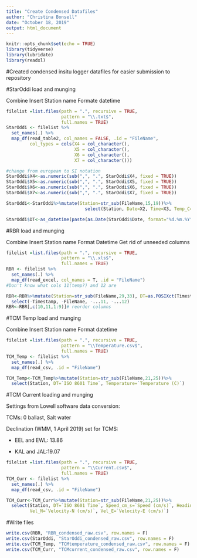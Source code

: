 ```yaml
---
title: "Create Condensed Datafiles"
author: "Christina Bonsell"
date: "October 18, 2019"
output: html_document
---
```


```r
knitr::opts_chunk$set(echo = TRUE)
library(tidyverse)
library(lubridate)
library(readxl)
```

#Created condensed insitu logger datafiles for easier submission to repository



#StarOddi load and munging

Combine
Insert Station name
Formate datetime

```r
filelist =list.files(path = ".", recursive = TRUE,
                     pattern = "\\.txt$", 
                     full.names = TRUE)
StarOddi <- filelist %>%
  set_names(.) %>%
  map_df(read_table2, col_names = FALSE, .id = "FileName",
         col_types = cols(X4 = col_character(),
                          X5 = col_character(), 
                          X6 = col_character(), 
                          X7 = col_character()))

#change from european to SI notation
StarOddi$X4<-as.numeric(sub(",", ".", StarOddi$X4, fixed = TRUE))
StarOddi$X5<-as.numeric(sub(",", ".", StarOddi$X5, fixed = TRUE))
StarOddi$X6<-as.numeric(sub(",", ".", StarOddi$X6, fixed = TRUE))
StarOddi$X7<-as.numeric(sub(",", ".", StarOddi$X7, fixed = TRUE))

StarOddi<-StarOddi%>%mutate(Station=str_sub(FileName,15,19))%>%
                              select(Station, Date=X2, Time=X3, Temp_C=X4, Sal=X5, Cond_mspercm=X6, SoundVel_mpers=X7)

StarOddi$DT<-as_datetime(paste(as.Date(StarOddi$Date, format="%d.%m.%Y"), StarOddi$Time))
```


#RBR load and munging

Combine
Insert Station name
Format Datetime
Get rid of unneeded columns

```r
filelist =list.files(path = ".", recursive = TRUE,
                     pattern = "\\.xls$", 
                     full.names = TRUE)
RBR <- filelist %>%
  set_names(.) %>%
  map_df(read_excel, col_names = T, .id = "FileName")
#Don't know what cols 11(temp?) and 12 are

RBR<-RBR%>%mutate(Station=str_sub(FileName,29,33), DT=as.POSIXct(Timestamp, format="%d/%m/%Y %H:%M:%OS"))%>%
  select(-Timestamp, -FileName, -...11, -...12)
RBR<-RBR[,c(10,11,1:9)]# reorder columns

```



#TCM Temp load and munging

Combine
Insert Station name
Format datetime

```r
filelist =list.files(path = ".", recursive = TRUE,
                     pattern = "\\Temperature.csv$", 
                     full.names = TRUE)
TCM_Temp <- filelist %>%
  set_names(.) %>%
  map_df(read_csv, .id = "FileName")

TCM_Temp<-TCM_Temp%>%mutate(Station=str_sub(FileName,21,25))%>%
  select(Station, DT=`ISO 8601 Time`, Temperature=`Temperature (C)`) 
```


#TCM Current loading and munging

Settings from Lowell software data conversion:

TCMs: 0 ballast, Salt water

Declination (WMM, 1 April 2019) set for TCMS:

 * EEL and EWL: 13.86
 
 * KAL and JAL:19.07
 
 
```r
filelist =list.files(path = ".", recursive = TRUE,
                     pattern = "\\Current.csv$", 
                     full.names = TRUE)
TCM_Curr <- filelist %>%
  set_names(.) %>%
  map_df(read_csv, .id = "FileName")

TCM_Curr<-TCM_Curr%>%mutate(Station=str_sub(FileName,21,25))%>%
  select(Station, DT=`ISO 8601 Time`, Speed_cm_s=`Speed (cm/s)`, Heading= `Heading (degrees)`,
         Vel_N=`Velocity-N (cm/s)`, Vel_E=`Velocity-E (cm/s)`)
```

#Write files
```r
write.csv(RBR, "RBR_condensed_raw.csv", row.names = F)
write.csv(StarOddi, "StarOddi_condensed_raw.csv", row.names = F)
write.csv(TCM_Temp, "TCMtemperature_condensed_raw.csv", row.names = F)
write.csv(TCM_Curr, "TCMcurrent_condensed_raw.csv", row.names = F)
```

